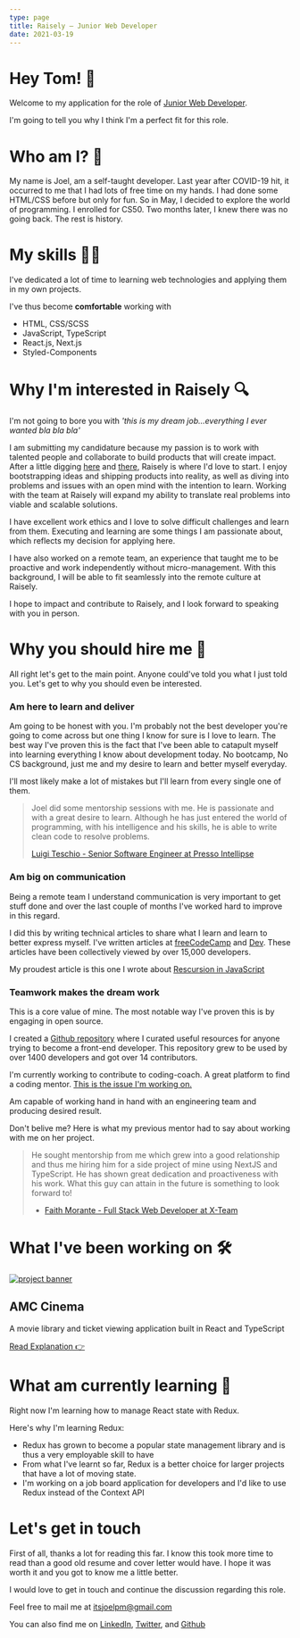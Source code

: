 ```yaml
---
type: page
title: Raisely — Junior Web Developer
date: 2021-03-19
---
```


# Hey Tom! 👋

Welcome to my application for the role of [Junior Web Developer](https://www.raisely.com/jobs/junior-web-developer).

I'm going to tell you why I think I'm a perfect fit for this role.

# Who am I? 🤔

My name is Joel, am a self-taught developer. Last year after COVID-19 hit, it occurred to me that I had lots of free time on my hands. I had done some HTML/CSS before but only for fun. So in May, I decided to explore the world of programming. I enrolled for CS50. Two months later, I knew there was no going back. The rest is history.

# My skills 👨‍💻

I've dedicated a lot of time to learning web technologies and applying them in my own projects.

I've thus become **comfortable** working with

- HTML, CSS/SCSS
- JavaScript, TypeScript
- React.js, Next.js
- Styled-Components

# Why I'm interested in Raisely 🔍

I'm not going to bore you with _'this is my dream job...everything I ever wanted bla bla bla'_

I am submitting my candidature because my passion is to work with talented people and collaborate to build products that will create impact. After a little digging [here](https://www.raisely.com/www/posts/solidarity-with-india-how-charities-on-raisely-are-helping-with-the-crisis) and [there](https://www.instagram.com/p/COdze-2DDJ8/), Raisely is where I'd love to start. I enjoy bootstrapping ideas and shipping products into reality, as well as diving into problems and issues with an open mind with the intention to learn. Working with the team at Raisely will expand my ability to translate real problems into viable and scalable solutions.

I have excellent work ethics and I love to solve difficult challenges and learn from them. Executing and learning are some things I am passionate about, which reflects my decision for applying here.

I have also worked on a remote team, an experience that taught me to be proactive and work independently without micro-management. With this background, I will be able to fit seamlessly into the remote culture at Raisely.

I hope to impact and contribute to Raisely, and I look forward to speaking with you in person.

# Why you should hire me 🤨

All right let's get to the main point. Anyone could've told you what I just told you. Let's get to why you should even be interested.

### Am here to learn and deliver

Am going to be honest with you. I'm probably not the best developer you're going to come across but one thing I know for sure is I love to learn. The best way I've proven this is the fact that I've been able to catapult myself into learning everything I know about development today. No bootcamp, No CS background, just me and my desire to learn and better myself everyday.

I'll most likely make a lot of mistakes but I'll learn from every single one of them.

> Joel did some mentorship sessions with me. He is passionate and with a great desire to learn. Although he has just entered the world of programming, with his intelligence and his skills, he is able to write clean code to resolve problems.
>
> [Luigi Teschio - Senior Software Engineer at Presso Intellipse](https://www.linkedin.com/in/gigitux/)

### Am big on communication

Being a remote team I understand communication is very important to get stuff done and over the last couple of months I've worked hard to improve in this regard.

I did this by writing technical articles to share what I learn and learn to better express myself. I've written articles at [freeCodeCamp](https://www.freecodecamp.org/news/author/codingknite/) and [Dev](https://dev.to/codingknite). These articles have been collectively viewed by over 15,000 developers.

My proudest article is this one I wrote about [Rescursion in JavaScript](https://www.freecodecamp.org/news/understanding-recursion-in-javascript/)

### Teamwork makes the dream work

This is a core value of mine. The most notable way I've proven this is by engaging in open source.

I created a [Github repository](https://github.com/codingknite/frontend-development) where I curated useful resources for anyone trying to become a front-end developer. This repository grew to be used by over 1400 developers and got over 14 contributors.

I'm currently working to contribute to coding-coach. A great platform to find a coding mentor. [This is the issue I'm working on.](https://github.com/Coding-Coach/find-a-mentor/issues/796#issuecomment-895143924)

Am capable of working hand in hand with an engineering team and producing desired result.

Don't belive me? Here is what my previous mentor had to say about working with me on her project.

> He sought mentorship from me which grew into a good relationship and thus me hiring him for a side project of mine using NextJS and TypeScript. He has shown great dedication and proactiveness with his work. What this guy can attain in the future is something to look forward to!
>
> - [Faith Morante - Full Stack Web Developer at X-Team](https://www.linkedin.com/in/faith-morante-3097871b)

# What I've been working on 🛠

[<img src="/images/banner.png" alt="project banner" />](/project/amc-cinema)

## AMC Cinema

A movie library and ticket viewing application built in React and TypeScript

[Read Explanation 👉](/project/amc-cinema)

# What am currently learning 📝

Right now I'm learning how to manage React state with Redux.

Here's why I'm learning Redux:

- Redux has grown to become a popular state management library and is thus a very employable skill to have
- From what I've learnt so far, Redux is a better choice for larger projects that have a lot of moving state.
- I'm working on a job board application for developers and I'd like to use Redux instead of the Context API

# Let's get in touch

First of all, thanks a lot for reading this far. I know this took more time to read than a good old resume and cover letter would have. I hope it was worth it and you got to know me a little better.

I would love to get in touch and continue the discussion regarding this role.

Feel free to mail me at [itsjoelpm@gmail.com](mailto:itsjoelpm@gmail.com)

You can also find me on [LinkedIn](https://linkedin.com/in/joelmugalu), [Twitter](https://twitter.com/codingknite), and [Github](https://github.com/codingknite)
